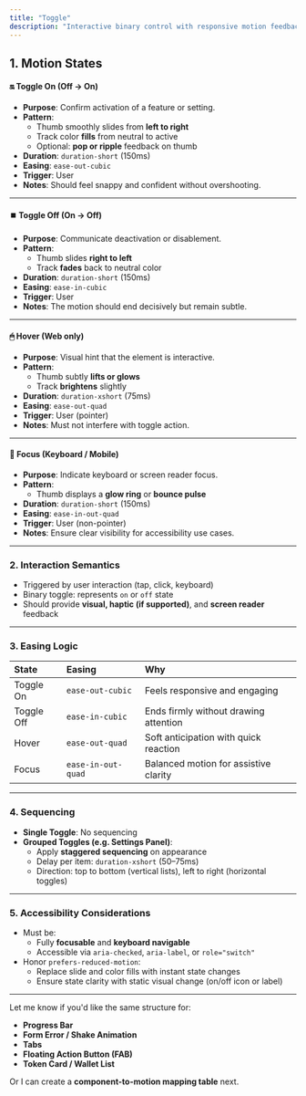 ```yaml
---
title: "Toggle"
description: "Interactive binary control with responsive motion feedback. Used in settings, preferences, and quick-access panels."
---
```


## 1. Motion States

#### 🔛 **Toggle On (Off → On)**

- **Purpose**: Confirm activation of a feature or setting.
- **Pattern**:
  - Thumb smoothly slides from **left to right**
  - Track color **fills** from neutral to active
  - Optional: **pop or ripple** feedback on thumb
- **Duration**: `duration-short` (150ms)
- **Easing**: `ease-out-cubic`
- **Trigger**: User
- **Notes**: Should feel snappy and confident without overshooting.

---

#### ⏹️ **Toggle Off (On → Off)**

- **Purpose**: Communicate deactivation or disablement.
- **Pattern**:
  - Thumb slides **right to left**
  - Track **fades** back to neutral color
- **Duration**: `duration-short` (150ms)
- **Easing**: `ease-in-cubic`
- **Trigger**: User
- **Notes**: The motion should end decisively but remain subtle.

---

#### 🖱 **Hover (Web only)**

- **Purpose**: Visual hint that the element is interactive.
- **Pattern**:
  - Thumb subtly **lifts or glows**
  - Track **brightens** slightly
- **Duration**: `duration-xshort` (75ms)
- **Easing**: `ease-out-quad`
- **Trigger**: User (pointer)
- **Notes**: Must not interfere with toggle action.

---

#### 🎯 **Focus (Keyboard / Mobile)**

- **Purpose**: Indicate keyboard or screen reader focus.
- **Pattern**:
  - Thumb displays a **glow ring** or **bounce pulse**
- **Duration**: `duration-short` (150ms)
- **Easing**: `ease-in-out-quad`
- **Trigger**: User (non-pointer)
- **Notes**: Ensure clear visibility for accessibility use cases.

---

### 2. Interaction Semantics

- Triggered by user interaction (tap, click, keyboard)
- Binary toggle: represents `on` or `off` state
- Should provide **visual, haptic (if supported)**, and **screen reader** feedback

---

### 3. Easing Logic

| **State**  | **Easing**         | **Why**                               |
| :--------- | :----------------- | :------------------------------------ |
| Toggle On  | `ease-out-cubic`   | Feels responsive and engaging         |
| Toggle Off | `ease-in-cubic`    | Ends firmly without drawing attention |
| Hover      | `ease-out-quad`    | Soft anticipation with quick reaction |
| Focus      | `ease-in-out-quad` | Balanced motion for assistive clarity |

---

### 4. Sequencing

- **Single Toggle**: No sequencing
- **Grouped Toggles (e.g. Settings Panel)**:
  - Apply **staggered sequencing** on appearance
  - Delay per item: `duration-xshort` (50–75ms)
  - Direction: top to bottom (vertical lists), left to right (horizontal toggles)

---

### 5. Accessibility Considerations

- Must be:
  - Fully **focusable** and **keyboard navigable**
  - Accessible via `aria-checked`, `aria-label`, or `role="switch"`
- Honor `prefers-reduced-motion`:
  - Replace slide and color fills with instant state changes
  - Ensure state clarity with static visual change (on/off icon or label)

---

Let me know if you'd like the same structure for:

- **Progress Bar**
- **Form Error / Shake Animation**
- **Tabs**
- **Floating Action Button (FAB)**
- **Token Card / Wallet List**

Or I can create a **component-to-motion mapping table** next.